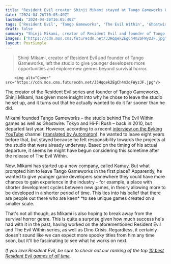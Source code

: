 ```yaml
---
title: "Resident Evil creator Shinji Mikami stayed at Tango Gameworks 8 years longer than he wanted to out of responsibility for the studio's ongoing games"
date: "2024-04-26T16:05:40Z"
lastmod: "2024-04-26T16:05:40Z"
tags: ['Resident Evil', 'Tango Gameworks', 'The Evil Within', 'Ghostwire: Tokyo', 'Hi-Fi Rush', 'YouTube', 'Kamuy', 'Survival Horror']
draft: false
summary: "Shinji Mikami, creator of Resident Evil and founder of Tango Gameworks, left the studio to give younger developers more opportunities and explore new genres beyond survival horror."
images: ["https://cdn.mos.cms.futurecdn.net/J3Hqqek2EgCh4m2oFWyzJF.jpg"]
layout: PostSimple
---
```

> Shinji Mikami, creator of Resident Evil and founder of Tango Gameworks, left the studio to give younger developers more opportunities and explore new genres beyond survival horror.


        <img alt="Cover" src="https://cdn.mos.cms.futurecdn.net/J3Hqqek2EgCh4m2oFWyzJF.jpg"/>
        
The creator of the Resident Evil series and founder of Tango Gameworks, Shinji Mikami, has given more insight into why he chose to leave the studio he set up, and it turns out that he actually wanted to do it far sooner than he did.

Mikami founded Tango Gameworks – the studio behind The Evil Within games as well as Ghostwire: Tokyo and Hi-Fi Rush – back in 2010, but departed last year. However, according to a recent [<u>interview on the Byking</u>](https://www.youtube.com/watch?v=cj0iHVptTms) [YouTube](https://www.gamesradar.com/tag/youtube/) channel ([<u>translated by Automaton</u>](https://automaton-media.com/en/news/resident-evil-director-shinji-mikami-explains-why-he-left-tango-gameworks-and-founded-kamuy/)), he wanted to leave eight years before that, but stayed because he felt responsibility towards the projects at the studio that were already underway. Based on the timing of his actual departure, it seems he might have begun considering this sometime after the release of The Evil Within. 

Now, Mikami has started up a new company, called Kamuy. But what prompted him to leave Tango Gameworks in the first place? Apparently, he wanted to give younger game developers somewhere they could have more chances to gain experience in the industry – for example, a place with shorter development cycles between new games, in theory allowing more to be developed in a shorter period of time. This ties into his belief that there are people out there who are keen* *to see unique games created on a smaller scale. 

That's not all though, as Mikami is also hoping to break away from the survival horror genre. This is quite a surprise given how much success he's had with it in the past, having worked on the aforementioned Resident Evil and The Evil Within series, as well as Dino Crisis. Regardless, it certainly doesn't sound like we can expect more spooky titles from him any time soon, but it'll be fascinating to see what he works on next.

*If you love Resident Evil, be sure to check out our ranking of the top *[<u><em>10 best Resident Evil games of all time</em></u>](https://www.gamesradar.com/best-resident-evil-games/)*.*
        